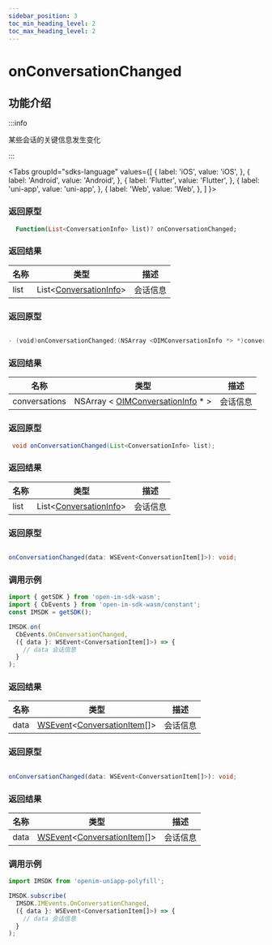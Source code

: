 ```yaml
---
sidebar_position: 3
toc_min_heading_level: 2
toc_max_heading_level: 2
---
```


# onConversationChanged

## 功能介绍

:::info

某些会话的关键信息发生变化

:::

<Tabs
groupId="sdks-language"
values={[
{ label: 'iOS', value: 'iOS', },
{ label: 'Android', value: 'Android', },
{ label: 'Flutter', value: 'Flutter', },
{ label: 'uni-app', value: 'uni-app', },
{ label: 'Web', value: 'Web', },
]
}>

<TabItem value="Flutter">

### 返回原型

```dart showLineNumbers
  Function(List<ConversationInfo> list)? onConversationChanged;
```

### 返回结果

| 名称 | 类型                                                                        | 描述     |
| ---- | --------------------------------------------------------------------------- | -------- |
| list | List<[ConversationInfo](docs/sdks/class/conversation/conversationInfo.mdx)> | 会话信息 |

</TabItem>

<TabItem value="iOS">

### 返回原型

```swift showLineNumbers

- (void)onConversationChanged:(NSArray <OIMConversationInfo *> *)conversations;

```

### 返回结果

| 名称          | 类型                                                                                    | 描述     |
| ------------- | --------------------------------------------------------------------------------------- | -------- |
| conversations | NSArray < [OIMConversationInfo](docs/sdks/class/conversation/conversationInfo.mdx) \* > | 会话信息 |

</TabItem>

<TabItem value="Android">

### 返回原型

```java showLineNumbers
 void onConversationChanged(List<ConversationInfo> list);
```

### 返回结果

| 名称 | 类型                                                                        | 描述     |
| ---- | --------------------------------------------------------------------------- | -------- |
| list | List<[ConversationInfo](docs/sdks/class/conversation/conversationInfo.mdx)> | 会话信息 |

</TabItem>


<TabItem value="Web">

### 返回原型

```ts showLineNumbers

onConversationChanged(data: WSEvent<ConversationItem[]>): void;

```

### 调用示例

```js showLineNumbers
import { getSDK } from 'open-im-sdk-wasm';
import { CbEvents } from 'open-im-sdk-wasm/constant';
const IMSDK = getSDK();

IMSDK.on(
  CbEvents.OnConversationChanged,
  ({ data }: WSEvent<ConversationItem[]>) => {
    // data 会话信息
  }
);
```

### 返回结果

| 名称 | 类型                                                                                                             | 描述     |
| ---- | ---------------------------------------------------------------------------------------------------------------- | -------- |
| data | [WSEvent](docs/sdks/class/response.mdx)<[ConversationItem](docs/sdks/class/conversation/conversationInfo.mdx)[]> | 会话信息 |

</TabItem>

<TabItem value="uni-app">

### 返回原型

```ts showLineNumbers

onConversationChanged(data: WSEvent<ConversationItem[]>): void;

```

### 返回结果

| 名称 | 类型                                                                                                             | 描述     |
| ---- | ---------------------------------------------------------------------------------------------------------------- | -------- |
| data | [WSEvent](docs/sdks/class/response.mdx)<[ConversationItem](docs/sdks/class/conversation/conversationInfo.mdx)[]> | 会话信息 |

### 调用示例

```js showLineNumbers
import IMSDK from 'openim-uniapp-polyfill';

IMSDK.subscribe(
  IMSDK.IMEvents.OnConversationChanged,
  ({ data }: WSEvent<ConversationItem[]>) => {
    // data 会话信息
  }
);
```

</TabItem>

</Tabs>
